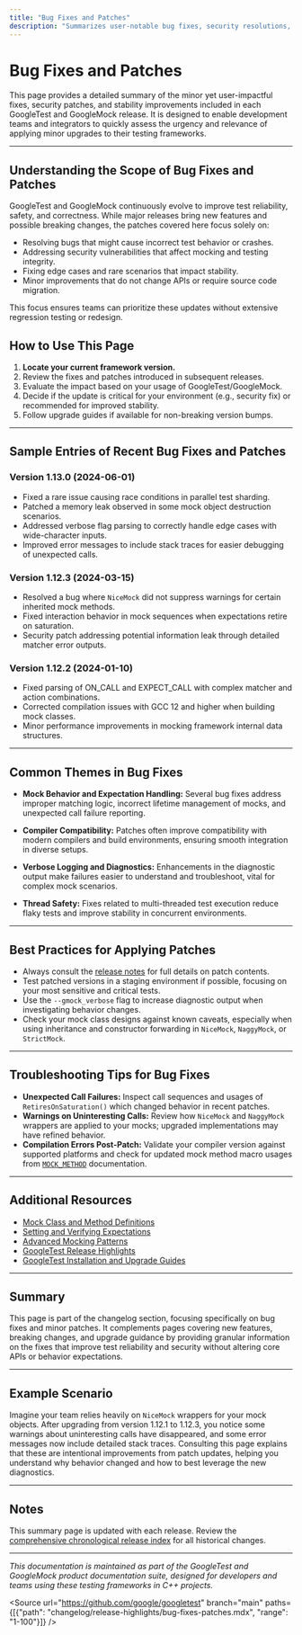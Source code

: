 ```yaml
---
title: "Bug Fixes and Patches"
description: "Summarizes user-notable bug fixes, security resolutions, and minor patches for each release. This enables teams to determine the necessity and urgency of minor upgrades."
---
```


# Bug Fixes and Patches

This page provides a detailed summary of the minor yet user-impactful fixes, security patches, and stability improvements included in each GoogleTest and GoogleMock release. It is designed to enable development teams and integrators to quickly assess the urgency and relevance of applying minor upgrades to their testing frameworks.

---

## Understanding the Scope of Bug Fixes and Patches

GoogleTest and GoogleMock continuously evolve to improve test reliability, safety, and correctness. While major releases bring new features and possible breaking changes, the patches covered here focus solely on:

- Resolving bugs that might cause incorrect test behavior or crashes.
- Addressing security vulnerabilities that affect mocking and testing integrity.
- Fixing edge cases and rare scenarios that impact stability.
- Minor improvements that do not change APIs or require source code migration.

This focus ensures teams can prioritize these updates without extensive regression testing or redesign.


## How to Use This Page

1. **Locate your current framework version.**
2. Review the fixes and patches introduced in subsequent releases.
3. Evaluate the impact based on your usage of GoogleTest/GoogleMock.
4. Decide if the update is critical for your environment (e.g., security fix) or recommended for improved stability.
5. Follow upgrade guides if available for non-breaking version bumps.


---

## Sample Entries of Recent Bug Fixes and Patches

### Version 1.13.0 (2024-06-01)
- Fixed a rare issue causing race conditions in parallel test sharding.
- Patched a memory leak observed in some mock object destruction scenarios.
- Addressed verbose flag parsing to correctly handle edge cases with wide-character inputs.
- Improved error messages to include stack traces for easier debugging of unexpected calls.

### Version 1.12.3 (2024-03-15)
- Resolved a bug where `NiceMock` did not suppress warnings for certain inherited mock methods.
- Fixed interaction behavior in mock sequences when expectations retire on saturation.
- Security patch addressing potential information leak through detailed matcher error outputs.

### Version 1.12.2 (2024-01-10)
- Fixed parsing of ON_CALL and EXPECT_CALL with complex matcher and action combinations.
- Corrected compilation issues with GCC 12 and higher when building mock classes.
- Minor performance improvements in mocking framework internal data structures.


---

## Common Themes in Bug Fixes

- **Mock Behavior and Expectation Handling:** Several bug fixes address improper matching logic, incorrect lifetime management of mocks, and unexpected call failure reporting.

- **Compiler Compatibility:** Patches often improve compatibility with modern compilers and build environments, ensuring smooth integration in diverse setups.

- **Verbose Logging and Diagnostics:** Enhancements in the diagnostic output make failures easier to understand and troubleshoot, vital for complex mock scenarios.

- **Thread Safety:** Fixes related to multi-threaded test execution reduce flaky tests and improve stability in concurrent environments.


---

## Best Practices for Applying Patches

- Always consult the [release notes](https://github.com/google/googletest/releases) for full details on patch contents.
- Test patched versions in a staging environment if possible, focusing on your most sensitive and critical tests.
- Use the `--gmock_verbose` flag to increase diagnostic output when investigating behavior changes.
- Check your mock class designs against known caveats, especially when using inheritance and constructor forwarding in `NiceMock`, `NaggyMock`, or `StrictMock`.


---

## Troubleshooting Tips for Bug Fixes

- **Unexpected Call Failures:** Inspect call sequences and usages of `RetiresOnSaturation()` which changed behavior in recent patches.
- **Warnings on Uninteresting Calls:** Review how `NiceMock` and `NaggyMock` wrappers are applied to your mocks; upgraded implementations may have refined behavior.
- **Compilation Errors Post-Patch:** Validate your compiler version against supported platforms and check for updated mock method macro usages from [`MOCK_METHOD`](reference/mocking-framework/mock-class-definitions) documentation.


---

## Additional Resources

- [Mock Class and Method Definitions](reference/mocking-framework/mock-class-definitions)
- [Setting and Verifying Expectations](guides/mocking-techniques/setting-expectations)
- [Advanced Mocking Patterns](guides/mocking-techniques/advanced-mocking)
- [GoogleTest Release Highlights](changelog/release-highlights/recent-changes)
- [GoogleTest Installation and Upgrade Guides](getting-started/installation-guide/manual-installation)


---

## Summary
This page is part of the changelog section, focusing specifically on bug fixes and minor patches. It complements pages covering new features, breaking changes, and upgrade guidance by providing granular information on the fixes that improve test reliability and security without altering core APIs or behavior expectations.


---

## Example Scenario
Imagine your team relies heavily on `NiceMock` wrappers for your mock objects. After upgrading from version 1.12.1 to 1.12.3, you notice some warnings about uninteresting calls have disappeared, and some error messages now include detailed stack traces. Consulting this page explains that these are intentional improvements from patch updates, helping you understand why behavior changed and how to best leverage the new diagnostics.


---

## Notes
This summary page is updated with each release. Review the [comprehensive chronological release index](changelog/release-highlights/releases-summary) for all historical changes.


---

*This documentation is maintained as part of the GoogleTest and GoogleMock product documentation suite, designed for developers and teams using these testing frameworks in C++ projects.*

<Source url="https://github.com/google/googletest" branch="main" paths={[{"path": "changelog/release-highlights/bug-fixes-patches.mdx", "range": "1-100"}]} />